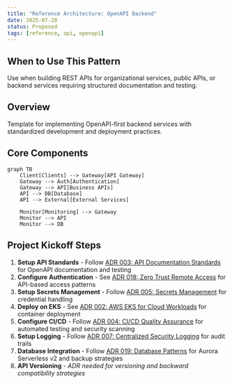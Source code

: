 ```yaml
---
title: "Reference Architecture: OpenAPI Backend"
date: 2025-07-28
status: Proposed
tags: [reference, api, openapi]
---
```


## When to Use This Pattern

Use when building REST APIs for organizational services, public APIs, or backend services requiring structured documentation and testing.

## Overview

Template for implementing OpenAPI-first backend services with standardized development and deployment practices.

## Core Components

```mermaid
graph TB
    Client[Clients] --> Gateway[API Gateway]
    Gateway --> Auth[Authentication]
    Gateway --> API[Business APIs]
    API --> DB[Database]
    API --> External[External Services]
    
    Monitor[Monitoring] --> Gateway
    Monitor --> API
    Monitor --> DB
```

## Project Kickoff Steps

1. **Setup API Standards** - Follow [ADR 003: API Documentation Standards](../development/003-apis.qmd) for OpenAPI documentation and testing
2. **Configure Authentication** - See [ADR 018: Zero Trust Remote Access](../security/018-zero-trust-access.qmd) for API-based access patterns
3. **Setup Secrets Management** - Follow [ADR 005: Secrets Management](../security/005-secrets-management.qmd) for credential handling
4. **Deploy on EKS** - See [ADR 002: AWS EKS for Cloud Workloads](../operations/002-workloads.qmd) for container deployment
5. **Configure CI/CD** - Follow [ADR 004: CI/CD Quality Assurance](../development/004-cicd.qmd) for automated testing and security scanning
6. **Setup Logging** - Follow [ADR 007: Centralized Security Logging](../operations/007-logging.qmd) for audit trails
7. **Database Integration** - Follow [ADR 019: Database Patterns](../operations/019-database-patterns.qmd) for Aurora Serverless v2 and backup strategies
8. **API Versioning** - *ADR needed for versioning and backward compatibility strategies*
